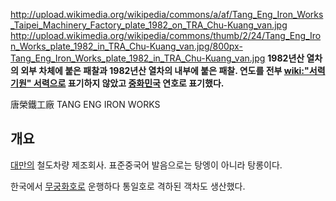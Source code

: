 http://upload.wikimedia.org/wikipedia/commons/a/af/Tang_Eng_Iron_Works_Taipei_Machinery_Factory_plate_1982_on_TRA_Chu-Kuang_van.jpg
http://upload.wikimedia.org/wikipedia/commons/thumb/2/24/Tang_Eng_Iron_Works_plate_1982_in_TRA_Chu-Kuang_van.jpg/800px-Tang_Eng_Iron_Works_plate_1982_in_TRA_Chu-Kuang_van.jpg
'''1982년산 열차의 외부 차체에 붙은 패찰과 1982년산 열차의 내부에 붙은 패찰. 연도를 전부 [[wiki:"서력기원" 서력]]으로 표기하지 않았고 [[중화민국]] 연호로 표기했다.'''

唐榮鐵工廠
TANG ENG IRON WORKS

== 개요 ==
[[대만]]의 철도차량 제조회사. 표준중국어 발음으로는 탕엥이 아니라 탕롱이다.

한국에서 [[무궁화호]]로 운행하다 통일호로 격하된 객차도 생산했다.
